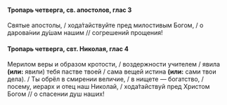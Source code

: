 #### Тропарь четверга, св. апостолов, глас 3

Святые апостолы, / хода́тайствуйте пред милостивым Богом, / о дарова́нии ду́шам нашим // согрешений прощения!

#### Тропарь четверга, свт. Николая, глас 4

Мерилом веры и образом кротости, / воздержности учителем / явила **(или:** явили<R>)</R> тебя пастве твоей / сама вещей истина **(или:** сами твои дела<R>)</R>. / Ты обрёл в смирении величие, / в нищете — богатство, / посему, иерарх и отец наш Николай, / хода́тайствуй пред Христом Богом // о спасении душ наших!
